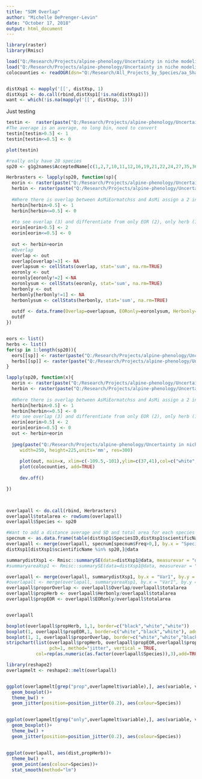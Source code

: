 ```yaml
---
title: "SDM Overlap"
author: "Michelle DePrenger-Levin"
date: "October 17, 2018"
output: html_document
---
```


```r
library(raster)
library(Rmisc)

load("Q:/Research/Projects/alpine-phenology/Uncertainty in niche modeling/Data/g1g2names.Rda")
load("Q:/Research/Projects/alpine-phenology/Uncertainty in niche modeling/Data/distXsp1.Rda")
colocounties <- readOGR(dsn="Q:/Research/All_Projects_by_Species/aa_Shapefiles_Maps/aa_GENERAL_non-species_files/All_General_Background_Layers/Colorado/CO_Counties", layer="counties_wgs84")


distXsp1 <- mapply('[[', distXsp, 1)
distXsp1 <- do.call(rbind,distXsp1[!is.na(distXsp1)])
want <- which(!is.na(mapply('[[', distXsp, 1)))


```

Just testing
```r
testin <-  raster(paste("Q:/Research/Projects/alpine-phenology/Uncertainty in niche modeling/RMaxEnt/MeanRasterstackEOR",gsub(" ","_","Penstemon degeneri"),"1.tif", sep=""))
#The average is an average, no long bin, need to convert
testin[testin>0.5] <- 1
testin[testin<=0.5] <- 0

plot(testin)

```

```r


#really only have 20 species 
sp20 <- g1g2names$AcceptedName[c(1,2,7,10,11,12,16,19,21,22,24,27,35,36,38,41,42,43,45,46)]

Herbrasters <- lapply(sp20, function(sp){
  eorin <- raster(paste("Q:/Research/Projects/alpine-phenology/Uncertainty in niche modeling/RMaxEnt/MeanRasterstackEOR",gsub(" ","_",sp),"1.tif", sep=""))
  herbin <- raster(paste("Q:/Research/Projects/alpine-phenology/Uncertainty in niche modeling/RMaxEnt/MeanRasterstackHerb",gsub(" ","_",sp),"1.tif", sep=""))
  
  #Where there is overlap between AsMiEormatchss and AsMi assign a 2 instead of 1 to AsMiEormatchss
  herbin[herbin>0.5] <- 1
  herbin[herbin<=0.5] <- 0
  
  #to see overlap (3) and differentiate from only EOR (2), only herb (1) 
  eorin[eorin>0.5] <- 2
  eorin[eorin<=0.5] <- 0
  
  out <- herbin+eorin
  #Overlap
  overlap <- out
  overlap[overlap!=3] <- NA
  overlapsum <- cellStats(overlap, stat='sum', na.rm=TRUE)
  eoronly <- out
  eoronly[eoronly!=2] <-NA
  eoronlysum <- cellStats(eoronly, stat='sum', na.rm=TRUE)
  herbonly <- out
  herbonly[herbonly!=1] <- NA
  herbonlysum <- cellStats(herbonly, stat='sum', na.rm=TRUE)
  
  outdf <- data.frame(Overlap=overlapsum, EORonly=eoronlysum, Herbonly=herbonlysum)
  outdf
})



```

```r
eors <- list()
herbs <- list()
for(sp in 1:length(sp20)){
  eors[[sp]] <- raster(paste("Q:/Research/Projects/alpine-phenology/Uncertainty in niche modeling/RMaxEnt/MeanRasterstackEOR",gsub(" ","_",sp20[sp]),"1.tif", sep=""))
  herbs[[sp]] <- raster(paste("Q:/Research/Projects/alpine-phenology/Uncertainty in niche modeling/RMaxEnt/MeanRasterstackHerb",gsub(" ","_",sp20[sp]),"1.tif", sep=""))
}

lapply(sp20, function(x){
  eorin <- raster(paste("Q:/Research/Projects/alpine-phenology/Uncertainty in niche modeling/RMaxEnt/MeanRasterstackEOR",gsub(" ","_",x),"1.tif", sep=""))
  herbin <- raster(paste("Q:/Research/Projects/alpine-phenology/Uncertainty in niche modeling/RMaxEnt/MeanRasterstackHerb",gsub(" ","_",x),"1.tif", sep=""))
  
  #Where there is overlap between AsMiEormatchss and AsMi assign a 2 instead of 1 to AsMiEormatchss
  herbin[herbin>0.5] <- 1
  herbin[herbin<=0.5] <- 0
  #to see overlap (3) and differentiate from only EOR (2), only herb (1) 
  eorin[eorin>0.5] <- 2
  eorin[eorin<=0.5] <- 0
  out <- herbin+eorin
  
  jpeg(paste("Q:/Research/Projects/alpine-phenology/Uncertainty in niche modeling/Images/Map_",x,".jpg", sep=""),
     width=250, height=225,units='mm', res=300)
     
     plot(out, main=x, xlim=c(-109.5,-101),ylim=c(37,41),col=c("white","#900090","#00a0a0","#707030"))
     plot(colocounties, add=TRUE)
     
     dev.off()

})
  



```


```r
overlapall <- do.call(rbind, Herbrasters)
overlapall$totalarea <- rowSums(overlapall)
overlapall$Species <- sp20

#Want to add a distance average and SD and total area for each species
specnum <- as.data.frame(table(distXsp1$SpeciesID,distXsp1$scientificName))
overlapall <- merge(overlapall, specnum[specnum$Freq>0,], by.x = "Species", by.y = "Var2")
distXsp1[distXsp1$scientificName %in% sp20,]@data

summarydistXsp1 <- Rmisc::summarySE(data=distXsp1@data, measurevar = "dist", groupvars = c("SpeciesID"), na.rm=TRUE)
#summaryareaXsp1 <- Rmisc::summarySE(data=distXsp1@data, measurevar = "area", groupvars = c("SpeciesID"), na.rm=TRUE)

overlapall <- merge(overlapall, summarydistXsp1, by.x = "Var1", by.y = "SpeciesID")
#overlapall <- merge(overlapall, summaryareaXsp1, by.x = "Var1", by.y = "SpeciesID")
overlapall$proporOverlap <- overlapall$Overlap/overlapall$totalarea
overlapall$propHerb <- overlapall$Herbonly/overlapall$totalarea
overlapall$propEOR <- overlapall$EORonly/overlapall$totalarea


overlapall
```



```r
boxplot(overlapall$propHerb, 1,1, border=c("black","white","white"))
boxplot(1, overlapall$propEOR,1, border=c("white","black","white"), add=T)
boxplot(1, 1, overlapall$proporOverlap, border=c("white","white","black"), add=T)
stripchart(list(overlapall$propHerb, overlapall$propEOR,overlapall$proporOverlap), 
                pch=1, method="jitter", vertical = TRUE, 
           col=rep(as.numeric(as.factor(overlapall$Species)),3),add=TRUE)

```


```r
library(reshape2)
overlapmelt <- reshape2::melt(overlapall)


ggplot(overlapmelt[grep("prop",overlapmelt$variable),], aes(variable, value))+
  geom_boxplot()+
  theme_bw() + 
  geom_jitter(position=position_jitter(0.2), aes(colour=Species))
              

ggplot(overlapmelt[grep("only",overlapmelt$variable),], aes(variable, value))+
  geom_boxplot()+
  theme_bw() + 
  geom_jitter(position=position_jitter(0.2), aes(colour=Species))
              
    
ggplot(overlapall, aes(dist,propHerb))+
  theme_bw() + 
  geom_point(aes(colour=Species))+
  stat_smooth(method="lm")
```





